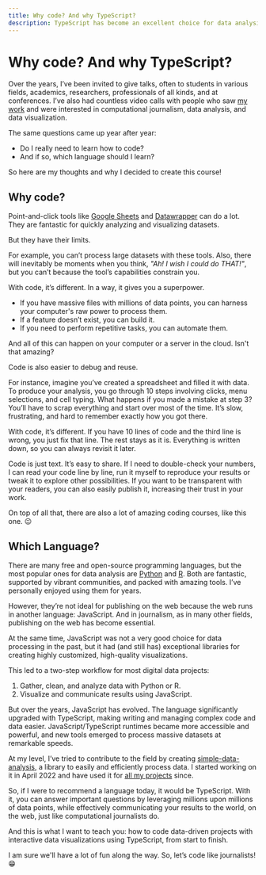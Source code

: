 ```yaml
---
title: Why code? And why TypeScript?
description: TypeScript has become an excellent choice for data analysis and visualization. Here's why.
---
```


# Why code? And why TypeScript?

Over the years, I’ve been invited to give talks, often to students in various fields, academics, researchers, professionals of all kinds, and at conferences. I’ve also had countless video calls with people who saw [my work](https://www.naelshiab.com/portfolio) and were interested in computational journalism, data analysis, and data visualization.

The same questions came up year after year:
- Do I really need to learn how to code?
- And if so, which language should I learn?

So here are my thoughts and why I decided to create this course!

## Why code?

Point-and-click tools like [Google Sheets](https://workspace.google.com/products/sheets/) and [Datawrapper](https://www.datawrapper.de/) can do a lot. They are fantastic for quickly analyzing and visualizing datasets.

But they have their limits.

For example, you can’t process large datasets with these tools. Also, there will inevitably be moments when you think, *"Ah! I wish I could do THAT!"*, but you can’t because the tool’s capabilities constrain you.

With code, it’s different. In a way, it gives you a superpower.

- If you have massive files with millions of data points, you can harness your computer's raw power to process them.
- If a feature doesn’t exist, you can build it.
- If you need to perform repetitive tasks, you can automate them.

And all of this can happen on your computer or a server in the cloud. Isn't that amazing?

Code is also easier to debug and reuse.

For instance, imagine you’ve created a spreadsheet and filled it with data. To produce your analysis, you go through 10 steps involving clicks, menu selections, and cell typing. What happens if you made a mistake at step 3? You’ll have to scrap everything and start over most of the time. It’s slow, frustrating, and hard to remember exactly how you got there.

With code, it’s different. If you have 10 lines of code and the third line is wrong, you just fix that line. The rest stays as it is. Everything is written down, so you can always revisit it later.

Code is just text. It’s easy to share. If I need to double-check your numbers, I can read your code line by line, run it myself to reproduce your results or tweak it to explore other possibilities. If you want to be transparent with your readers, you can also easily publish it, increasing their trust in your work.

On top of all that, there are also a lot of amazing coding courses, like this one. 😉

## Which Language?

There are many free and open-source programming languages, but the most popular ones for data analysis are [Python](https://www.python.org/) and [R](https://www.r-project.org/). Both are fantastic, supported by vibrant communities, and packed with amazing tools. I’ve personally enjoyed using them for years.

However, they’re not ideal for publishing on the web because the web runs in another language: JavaScript. And in journalism, as in many other fields, publishing on the web has become essential.

At the same time, JavaScript was not a very good choice for data processing in the past, but it had (and still has) exceptional libraries for creating highly customized, high-quality visualizations.

This led to a two-step workflow for most digital data projects:
1. Gather, clean, and analyze data with Python or R.
2. Visualize and communicate results using JavaScript.

But over the years, JavaScript has evolved. The language significantly upgraded with TypeScript, making writing and managing complex code and data easier. JavaScript/TypeScript runtimes became more accessible and powerful, and new tools emerged to process massive datasets at remarkable speeds.

At my level, I’ve tried to contribute to the field by creating [simple-data-analysis](https://github.com/nshiab/simple-data-analysis), a library to easily and efficiently process data. I started working on it in April 2022 and have used it for [all my projects](https://www.naelshiab.com/portfolio) since.

So, if I were to recommend a language today, it would be TypeScript. With it, you can answer important questions by leveraging millions upon millions of data points, while effectively communicating your results to the world, on the web, just like computational journalists do.

And this is what I want to teach you: how to code data-driven projects with interactive data visualizations using TypeScript, from start to finish.

I am sure we'll have a lot of fun along the way. So, let’s code like journalists! 😁
